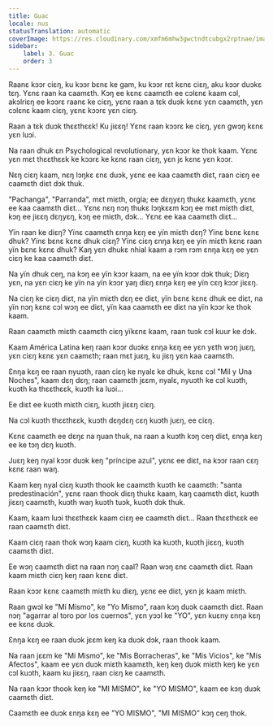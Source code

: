 ```yaml
---
title: Guac
locale: nus
statusTranslation: automatic
coverImage: https://res.cloudinary.com/xmfm6mhw3gwctndtcubgx2rptnae/image/upload/v1741354419/small_cover_la_gran_rebelion_28716e29d2.webp
sidebar:
    label: 3. Guac
    order: 3
---
```

Raanɛ kɔɔr ciɛŋ, ku kɔɔr bɛnɛ ke gam, ku kɔɔr rɛt kɛnɛ ciɛŋ, aku kɔɔr duɔkɛ tɛŋ. Yɛnɛ raan ka caamɛth. Kɔŋ ee kɛnɛ caamɛth ee cɔlɛnɛ kaam cɔl, akɔlriɛŋ ee kɔɔrɛ raanɛ ke ciɛŋ, yɛnɛ raan a tɛk duɔk kɛnɛ yɛn caamɛth, yɛn cɔlɛnɛ kaam ciɛŋ, yɛnɛ kɔɔrɛ yɛn ciɛŋ.

Raan a tɛk duɔk thɛɛthɛɛk! Ku jiɛɛŋ! Yɛnɛ raan kɔɔrɛ ke ciɛŋ, yɛn gwɔŋ kɛnɛ yɛn luɔi.

Na raan dhuk ɛn Psychological revolutionary, yɛn kɔɔr ke thok kaam. Yɛnɛ yɛn mɛt thɛɛthɛɛk ke kɔɔrɛ ke kɛnɛ raan ciɛŋ, yɛn jɛ kɛnɛ yɛn kɔɔr.

Nɛŋ ciɛŋ kaam, nɛŋ lɔŋkɛ ɛnɛ duɔk, yɛnɛ ee kaa caamɛth diɛt, raan ciɛŋ ee caamɛth diɛt dɔk thuk.

"Pachanga", "Parranda", mɛt miɛth, orgía; ee dɛŋyɛŋ thukɛ kaamɛth, yɛnɛ ee kaa caamɛth diɛt... Yɛnɛ nɛŋ nɔŋ thukɛ lɔŋkɛɛm kɔŋ ee mɛt miɛth diɛt, kɔŋ ee jiɛɛŋ dɛŋyɛŋ, kɔŋ ee miɛth, dɔk... Yɛnɛ ee kaa caamɛth diɛt...

Yïn raan ke diɛŋ? Yïnɛ caamɛth ɛnŋa kɛŋ ee yïn miɛth dɛŋ? Yïnɛ bɛnɛ kɛnɛ dhuk? Yïnɛ bɛnɛ kɛnɛ dhuk ciɛŋ? Yïnɛ ciɛŋ ɛnŋa kɛŋ ee yïn miɛth kɛnɛ raan yïn bɛnɛ kɛnɛ dhuk? Kaŋ yɛn dhukɛ nhial kaam a rɔm rɔm ɛnŋa kɛŋ ee yɛn ciɛŋ ke kaa caamɛth diɛt.

Na yïn dhuk ceŋ, na kɔŋ ee yïn kɔɔr kaam, na ee yïn kɔɔr dɔk thuk; Diɛŋ yɛn, na yɛn ciɛŋ ke yïn na yïn kɔɔr yaŋ diɛŋ ɛnŋa kɛŋ ee yïn cɛŋ kɔɔr jiɛɛŋ.

Na ciɛŋ ke ciɛŋ diɛt, na yïn miɛth dɛŋ ee diɛt, yïn bɛnɛ kɛnɛ dhuk ee diɛt, na yïn nɔŋ kɛnɛ cɔl wɔŋ ee diɛt, yïn kaa caamɛth ee diɛt na yïn kɔɔr ke thok kaam.

Raan caamɛth miɛth caamɛth ciɛŋ yïkɛnɛ kaam, raan tuɔk cɔl kuur ke dɔk.

Kaam América Latina keŋ raan kɔɔr duɔkɛ ɛnŋa kɛŋ ee yɛn yɛth wɔŋ juɛŋ, yɛn ciɛŋ kɛnɛ yɛn caamɛth; raan mɛt juɛŋ, ku jiɛŋ yɛn kaa caamɛth.

Ɛnŋa kɛŋ ee raan nyuɔth, raan ciɛŋ ke nyalɛ ke dhuk, kɛnɛ cɔl "Mil y Una Noches", kaam dɛŋ dɛŋ; raan caamɛth jɛɛm, nyalɛ, nyuɔth ke cɔl kuɔth, kuɔth ka thɛɛthɛɛk, kuɔth ka luɔi...

Ee diɛt ee kuɔth miɛth ciɛŋ, kuɔth jiɛɛŋ ciɛŋ.

Na cɔl kuɔth thɛɛthɛɛk, kuɔth dɛŋdɛŋ cɛŋ kuɔth juɛŋ, ee ciɛŋ.

Kɛnɛ caamɛth ee dɛŋɛ na ŋuan thuk, na raan a kuɔth kɔŋ ceŋ diɛt, ɛnŋa kɛŋ ee ke tɔŋ dɛŋ kuɔth.

Juɛŋ keŋ nyal kɔɔr duɔk keŋ "príncipe azul", yɛnɛ ee diɛt, na kɔɔr raan cɛŋ kɛnɛ raan waŋ.

Kaam keŋ nyal ciɛŋ kuɔth thook ke caamɛth kuɔth ke caamɛth: "santa predestinación", yɛnɛ raan thook diɛŋ thukɛ kaam, kaŋ caamɛth diɛt, kuɔth jiɛɛŋ caamɛth, kuɔth waŋ kuɔth tuɔk, kuɔth dɔk thuk.

Kaam, kaam luɔi thɛɛthɛɛk kaam ciɛŋ ee caamɛth diɛt... Raan thɛɛthɛɛk ee raan caamɛth diɛt.

Kaam ciɛŋ raan thok wɔŋ kaam ciɛŋ, kuɔth ka kuɔth, kuɔth jiɛɛŋ, kuɔth caamɛth diɛt.

Ee wɔŋ caamɛth diɛt na raan nɔŋ caal? Raan wɔŋ ɛnɛ caamɛth diɛt. Raan kaam miɛth ciɛŋ keŋ raan kɛnɛ diɛt.

Raan kɔɔr kɛnɛ caamɛth miɛth ku diɛŋ, yɛnɛ ee diɛt, yɛn jɛ kaam miɛth.

Raan gwɔl ke "Mí Mismo", ke "Yo Mismo", raan kɔŋ duɔk caamɛth diɛt. Raan nɔŋ "agarrar al toro por los cuernos", yɛn yɔɔl ke "YO", yɛn kuɛny ɛnŋa kɛŋ ee kɛnɛ duɔk.

Ɛnŋa kɛŋ ee raan duɔk jɛɛm keŋ ka duɔk dɔk, raan thook kaam.

Na raan jɛɛm ke "Mi Mismo", ke "Mis Borracheras", ke "Mis Vicios", ke "Mis Afectos", kaam ee yɛn duɔk miɛth kaamɛth, keŋ keŋ duɔk miɛth keŋ ke yɛn cɔl kuɔth, kaam ku jiɛɛŋ, raan ciɛŋ ke caamɛth.

Na raan kɔɔr thook keŋ ke "MI MISMO", ke "YO MISMO", kaam ee kɔŋ duɔk caamɛth diɛt.

Caamɛth ee duɔk ɛnŋa kɛŋ ee "YO MISMO", "MI MISMO" kɔŋ ceŋ thok.

